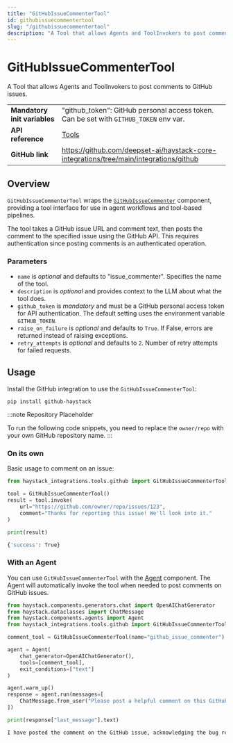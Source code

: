 ```yaml
---
title: "GitHubIssueCommenterTool"
id: githubissuecommentertool
slug: "/githubissuecommentertool"
description: "A Tool that allows Agents and ToolInvokers to post comments to GitHub issues."
---
```


# GitHubIssueCommenterTool

A Tool that allows Agents and ToolInvokers to post comments to GitHub issues.

|                              |                                                                                          |
| ---------------------------- | ---------------------------------------------------------------------------------------- |
| **Mandatory init variables** | "github_token": GitHub personal access token. Can be set with `GITHUB_TOKEN` env var.    |
| **API reference**            | [Tools](/reference/tools-api)                                                            |
| **GitHub link**              | https://github.com/deepset-ai/haystack-core-integrations/tree/main/integrations/github |

## Overview

`GitHubIssueCommenterTool` wraps the [`GitHubIssueCommenter`](doc:githubissuecommenter) component, providing a tool interface for use in agent workflows and tool-based pipelines.

The tool takes a GitHub issue URL and comment text, then posts the comment to the specified issue using the GitHub API. This requires authentication since posting comments is an authenticated operation.

### Parameters

- `name` is _optional_ and defaults to "issue_commenter". Specifies the name of the tool.
- `description` is _optional_ and provides context to the LLM about what the tool does.
- `github_token` is _mandatory_ and must be a GitHub personal access token for API authentication. The default setting uses the environment variable `GITHUB_TOKEN`.
- `raise_on_failure` is _optional_ and defaults to `True`. If False, errors are returned instead of raising exceptions.
- `retry_attempts` is _optional_ and defaults to `2`. Number of retry attempts for failed requests.

## Usage

Install the GitHub integration to use the `GitHubIssueCommenterTool`:

```shell
pip install github-haystack
```

:::note
Repository Placeholder

To run the following code snippets, you need to replace the `owner/repo` with your own GitHub repository name.
:::

### On its own

Basic usage to comment on an issue:

```python
from haystack_integrations.tools.github import GitHubIssueCommenterTool

tool = GitHubIssueCommenterTool()
result = tool.invoke(
    url="https://github.com/owner/repo/issues/123",
    comment="Thanks for reporting this issue! We'll look into it."
)

print(result)
```

```bash
{'success': True}
```

### With an Agent

You can use `GitHubIssueCommenterTool` with the [Agent](/docs/agent) component. The Agent will automatically invoke the tool when needed to post comments on GitHub issues.

```python
from haystack.components.generators.chat import OpenAIChatGenerator
from haystack.dataclasses import ChatMessage
from haystack.components.agents import Agent
from haystack_integrations.tools.github import GitHubIssueCommenterTool

comment_tool = GitHubIssueCommenterTool(name="github_issue_commenter")

agent = Agent(
    chat_generator=OpenAIChatGenerator(),
    tools=[comment_tool],
    exit_conditions=["text"]
)

agent.warm_up()
response = agent.run(messages=[
    ChatMessage.from_user("Please post a helpful comment on this GitHub issue: https://github.com/owner/repo/issues/123 acknowledging the bug report and mentioning that we're investigating")
])

print(response["last_message"].text)
```

```bash
I have posted the comment on the GitHub issue, acknowledging the bug report and mentioning that the team is investigating the problem. If you need anything else, feel free to ask!
```
